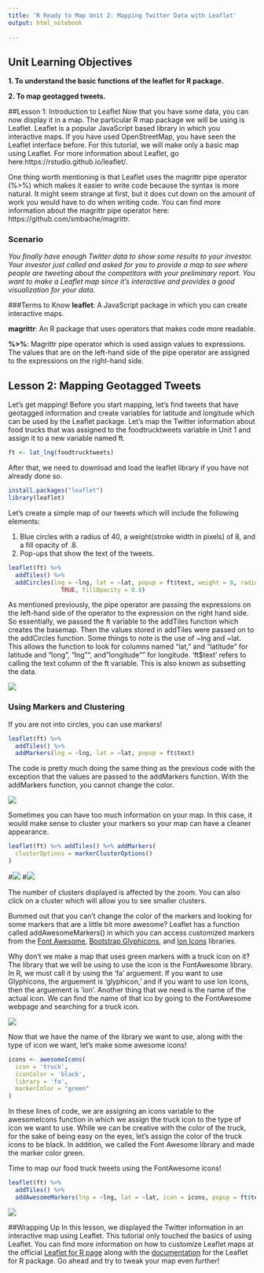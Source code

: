 ---
title: 'R Ready to Map Unit 2: Mapping Twitter Data with Leaflet'
output: html_notebook
  
---

## Unit Learning Objectives
<b>1. To understand the basic functions of the leaflet for R package.</b>

<b>2. To map geotagged tweets.</b>

##Lesson 1: Introduction to Leaflet
Now that you have some data, you can now display it in a map. The particular R map package we will be using is Leaflet. Leaflet is a popular JavaScript based library in which you interactive maps. If you have used OpenStreetMap, you have seen the Leaflet interface before. For this tutorial, we will make only a basic map using Leaflet. For more information about Leaflet, go here:https://rstudio.github.io/leaflet/.

One thing worth mentioning is that Leaflet uses the magrittr pipe operator (%>%) which makes it easier to write code because the syntax is more natural. It might seem strange at first, but it does cut down on the amount of work you would have to do when writing code. You can find more information about the magrittr pipe operator here: https://github.com/smbache/magrittr.


### Scenario
<i>You finally have enough Twitter data to show some results to your investor. Your investor just called and asked for you to provide a map to see where people are tweeting about the competitors with your preliminary report. You want to make a Leaflet map since it’s interactive and provides a good visualization for your data.</i>

###Terms to Know
<b>leaflet</b>: A JavaScript package in which you can create interactive maps.

<b>magrittr</b>: An R package that uses operators that makes code more readable.

<b>%>%</b>: Magrittr pipe operator which is used assign values to expressions. The values that are on the 
            left-hand side of the pipe operator are assigned to the expressions on the right-hand side. 
            
## Lesson 2: Mapping Geotagged Tweets
            
Let's get mapping! Before you start mapping, let's find tweets that have geotagged information and create variables for latitude and longitude which can be used by the Leaflet package. Let's map the Twitter information about food trucks that was assigned to the foodtrucktweets variable in Unit 1 and assign it to a new variable named ft.

```{r, chunk-one, echo=TRUE, eval=FALSE}
ft <- lat_lng(foodtrucktweets)
```


After that, we need to download and load the leaflet library if you have not already done so.
```{r, chunk-two, echo = TRUE, eval = FALSE}
install.packages("leaflet")
library(leaflet)
```

Let's create a simple map of our tweets which will include the following elements:

1. Blue circles with a radius of 40, a weight(stroke width in pixels) of 8, and a fill opacity of .8.
2. Pop-ups that show the text of the tweets. 

```{r, chunk-three, echo = TRUE, eval = FALSE}
leaflet(ft) %>%
  addTiles() %>%
  addCircles(lng = ~lng, lat = ~lat, popup = ft$text, weight = 8, radius = 40, color = "blue", stroke = 
               TRUE, fillOpacity = 0.8)
```
As mentioned previously, the pipe operator are passing the expressions on the left-hand side of the operator to the expression on the right hand side. So essentially, we passed the ft variable to the addTiles function which creates the basemap. Then the values stored in addTiles were passed on to the addCircles function. Some things to note is the use of ~lng and ~lat. This allows the function to look for columns named "lat," and "latitude" for latitude and "long", "lng"", and "longitude"" for longitude. 'ft$text' refers to calling the text column of the ft variable. This is also known as subsetting the data.

![](images/leafletmap1.JPG)

### Using Markers and Clustering

If you are not into circles, you can use markers!
```{r, chunk-four, echo = TRUE, eval = FALSE}
leaflet(ft) %>%
  addTiles() %>%
  addMarkers(lng = ~lng, lat = ~lat, popup = ft$text)
```
The code is pretty much doing the same thing as the previous code with the exception that the values are passed to the addMarkers function. With the addMarkers function, you cannot change the color.

![](images/leafletmap2.JPG)

Sometimes you can have too much information on your map. In this case, it would make sense to cluster your markers so your map can have a cleaner appearance.

```{r, chunk-five, echo = TRUE, eval = FALSE}
leaflet(ft) %>% addTiles() %>% addMarkers(
  clusterOptions = markerClusterOptions()
)
```

#![](images/leafletmap4.JPG)
#![](images/leafletmap5.JPG)

The number of clusters displayed is affected by the zoom. You can also click on a cluster which will allow you to see smaller clusters.

Bummed out that you can't change the color of the markers and looking for some markers that are a little bit more awesome? Leaflet has a function called addAwesomeMarkers() in which you can access customized markers from the [Font Awesome](https://fontawesome.com/icons?d=gallery), [Bootstrap Glyphicons](https://getbootstrap.com/docs/3.3/components/), and [Ion Icons](http://ionicons.com/) libraries. 

Why don't we make a map that uses green markers with a truck icon on it? The library that we will be using to use the icon is the FontAwesome library. In R, we must call it by using the 'fa' arguement. If you want to use Glyphicons, the arguement is 'glyphicon,' and if you want to use Ion Icons, then the arguement is 'ion'. Another thing that we need is the name of the actual icon. We can find the name of that ico by going to the FontAwesome webpage and searching for a truck icon.

![](images/fontawesome.JPG)

Now that we have the name of the library we want to use, along with the type of icon we want, let's make some awesome icons!

```{r, chunk-six, echo = TRUE, eval = FALSE}
icons <- awesomeIcons(
  icon = 'truck',
  iconColor = 'black',
  library = 'fa',
  markerColor = "green"
)
```

In these lines of code, we are assigning an icons variable to the awesomeIcons function in which we assign the truck icon to the type of icon we want to use. While we can be creative with the color of the truck, for the sake of being easy on the eyes, let's assign the color of the truck icons to be black. In addition, we called the Font Awesome library and made the marker color green.

Time to map our food truck tweets using the FontAwesome icons! 

```{r, chunk-seven, echo = TRUE, eval = FALSE }
leaflet(ft) %>%
  addTiles() %>%
  addAwesomeMarkers(lng = ~lng, lat = ~lat, icon = icons, popup = ft$text)
```

![](images/leafletmap3.JPG)

##Wrapping Up
In this  lesson, we displayed the Twitter information in an interactive map using Leaflet. This tutorial only touched the basics of using Leaflet. You can find more information on how to customize Leaflet maps at the official [Leaflet for R page](https://rstudio.github.io/leaflet/) along with the [documentation](https://cran.r-project.org/web/packages/leaflet/leaflet.pdf) for the Leaflet for R package. Go ahead and try to tweak your map even further!
